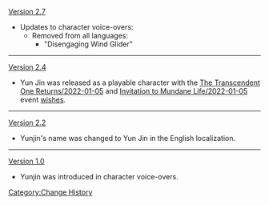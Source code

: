 [[Version 2.7]]
*Updates to character voice-overs:
**Removed from all languages:
***"Disengaging Wind Glider"
----
[[Version 2.4]]
*Yun Jin was released as a playable character with the [[The Transcendent One Returns/2022-01-05]] and [[Invitation to Mundane Life/2022-01-05]] event [[wishes]].
----
[[Version 2.2]]
*Yunjin's name was changed to Yun Jin in the English localization.
----
[[Version 1.0]]
*Yunjin was introduced in character voice-overs.
<noinclude>[[Category:Change History]]</noinclude>